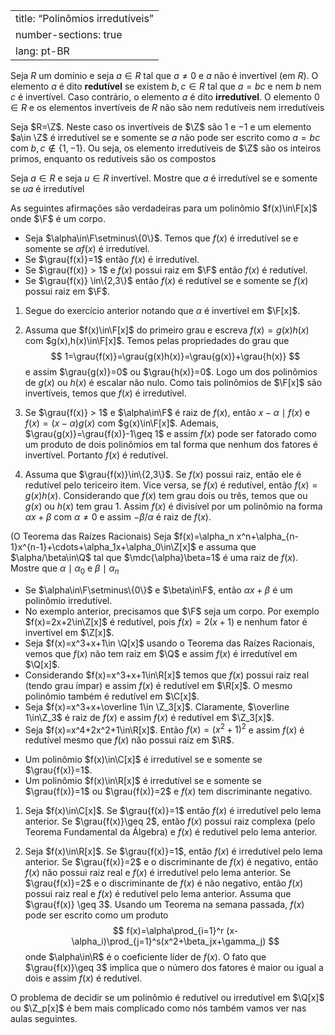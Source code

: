 
---
title: "Polinômios irredutíveis"
number-sections: true
lang: pt-BR
---


:::{#def-}
Seja $R$ um domínio e seja $a\in R$ tal que $a\neq 0$ e $a$ não é invertível (em $R$). O elemento $a$ é dito **redutível** se existem $b,c\in R$ tal que $a=bc$ e nem $b$ nem $c$ é invertível.  Caso contrário, o elemento $a$ é dito **irredutível**. O elemento $0\in R$ e os elementos invertíveis de $R$ não são nem redutíveis nem irredutíveis
:::


:::{#exm-}
Seja $R=\Z$. Neste caso os invertíveis de $\Z$ são $1$ e $-1$ e um elemento $a\in \Z$ é irredutível se e somente se $a$ não pode ser escrito como $a=bc$ com $b,c\not\in\{1,-1\}$. Ou seja, os elemento irredutíveis de $\Z$ são os inteiros primos, enquanto os redutíveis são os compostos
:::


:::{#exr-}
Seja $a\in R$ e seja $u\in R$ invertível. Mostre que $a$ é irredutível se e somente se $ua$ é irredutível
:::


:::{#lem-}
As seguintes afirmações são verdadeiras para um polinômio $f(x)\in\F[x]$ onde $\F$ é um corpo.


-  Seja $\alpha\in\F\setminus\{0\}$. Temos que $f(x)$ é irredutível se e somente se $\alpha f(x)$ é irredutível.
-  Se $\grau{f(x)}=1$ então $f(x)$ é irredutível.
-  Se $\grau{f(x)} > 1$ e $f(x)$ possui raiz em $\F$ então $f(x)$ é redutível.
-  Se $\grau{f(x)} \in\{2,3\}$ então $f(x)$ é redutível se e somente se $f(x)$ possui raiz em $\F$.

:::


:::{.proof}
(1) Segue do exercício anterior notando que $\alpha$ é invertível em $\F[x]$.

(2) Assuma que $f(x)\in\F[x]$ do primeiro grau e escreva $f(x)=g(x)h(x)$ com $g(x),h(x)\in\F[x]$. Temos pelas propriedades do grau que
$$
1=\grau{f(x)}=\grau{g(x)h(x)}=\grau{g(x)}+\grau{h(x)}
$$
e assim $\grau{g(x)}=0$ ou $\grau{h(x)}=0$. Logo um dos polinômios de $g(x)$ ou $h(x)$ é escalar não nulo. Como tais polinômios de $\F[x]$ são invertíveis, temos que $f(x)$ é irredutível.

(3) Se $\grau{f(x)} > 1$ e $\alpha\in\F$ é raiz de $f(x)$, então $x-\alpha\mid f(x)$ e $f(x)=(x-\alpha)g(x)$ com $g(x)\in\F[x]$. Ademais, $\grau{g(x)}=\grau{f(x)}-1\geq 1$ e assim $f(x)$ pode ser fatorado como um produto de dois polinômios em tal forma que nenhum dos fatores é invertível. Portanto $f(x)$ é redutível.

(4) Assuma que $\grau{f(x)}\in\{2,3\}$. Se $f(x)$ possui raiz, então ele é redutível pelo tericeiro item. Vice versa, se $f(x)$ é redutível, então  $f(x)=g(x)h(x)$. Considerando que $f(x)$ tem grau dois ou três, temos que ou $g(x)$ ou $h(x)$ tem grau $1$. Assim $f(x)$ é divisível por um polinômio na forma $\alpha x+\beta$ com $\alpha\neq 0$ e assim $-\beta/\alpha$ é raiz de $f(x)$.

:::


:::{#exr-}
(O Teorema das Raízes Racionais)
Seja $f(x)=\alpha_n x^n+\alpha_{n-1}x^{n-1}+\cdots+\alpha_1x+\alpha_0\in\Z[x]$ e assuma que $\alpha/\beta\in\Q$ tal que $\mdc{\alpha}\beta=1$ é uma raiz de $f(x)$. Mostre que $\alpha\mid \alpha_0$ e $\beta\mid \alpha_n$
:::


:::{#exm-}


-  Se $\alpha\in\F\setminus\{0\}$ e $\beta\in\F$, então $\alpha x+\beta$ é um polinômio irredutível.
-  No exemplo anterior, precisamos que $\F$ seja um corpo. Por exemplo $f(x)=2x+2\in\Z[x]$ é redutível, pois $f(x)=2(x+1)$ e nenhum fator é invertível em $\Z[x]$.
-  Seja $f(x)=x^3+x+1\in \Q[x]$ usando o Teorema das Raízes Racionais, vemos que $f(x)$ não tem raiz em $\Q$ e assim $f(x)$ é irredutível em $\Q[x]$.
-  Considerando $f(x)=x^3+x+1\in\R[x]$ temos que $f(x)$ possui raiz real (tendo grau ímpar) e assim $f(x)$ é redutível em $\R[x]$. O mesmo polinômio também é redutível em $\C[x]$.
-  Seja $f(x)=x^3+x+\overline 1\in \Z_3[x]$. Claramente, $\overline 1\in\Z_3$ é raiz de $f(x)$ e assim $f(x)$ é redutível em $\Z_3[x]$.
-  Seja $f(x)=x^4+2x^2+1\in\R[x]$. Então $f(x)=(x^2+1)^2$ e assim $f(x)$ é redutível mesmo que $f(x)$ não possui raíz em $\R$.

:::


:::{#thm-}


-  Um polinômio $f(x)\in\C[x]$ é irredutível se e somente se $\grau{f(x)}=1$.
-  Um polinômio $f(x)\in\R[x]$ é irredutível se e somente se $\grau{f(x)}=1$ ou $\grau{f(x)}=2$ e $f(x)$ tem discriminante negativo.

:::


:::{.proof}
(1) Seja $f(x)\in\C[x]$. Se $\grau{f(x)}=1$ então $f(x)$ é irredutível pelo lema anterior. Se $\grau{f(x)}\geq 2$, então $f(x)$ possui raiz complexa (pelo Teorema Fundamental da Álgebra) e $f(x)$ é redutível pelo lema anterior.

(2) Seja $f(x)\in\R[x]$. Se $\grau{f(x)}=1$, então $f(x)$ é irredutível pelo lema anterior. Se $\grau{f(x)}=2$ e o discriminante de $f(x)$ é negativo, então $f(x)$ não possui raiz real e $f(x)$ é irredutível pelo lema anterior. Se $\grau{f(x)}=2$ e o discriminante de $f(x)$ é não negativo, então $f(x)$ possui raiz real e $f(x)$ é redutível pelo lema anterior. Assuma que $\grau{f(x)} \geq 3$. Usando um Teorema na semana passada, $f(x)$ pode ser escrito como um produto
$$
f(x)=\alpha\prod_{i=1}^r (x-\alpha_i)\prod_{j=1}^s(x^2+\beta_jx+\gamma_j)
$$
onde $\alpha\in\R$ é o coeficiente líder de $f(x)$.
O fato que $\grau{f(x)}\geq 3$ implica que o número dos fatores é maior ou igual a dois e assim $f(x)$ é redutível.

:::

O problema de decidir se um polinômio é redutível ou irredutível em $\Q[x]$ ou $\Z_p[x]$ é bem mais complicado como nós também vamos ver nas aulas seguintes.
